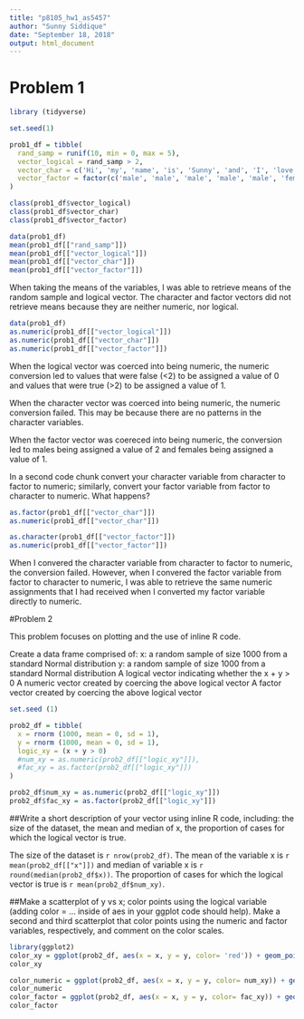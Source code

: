 ```yaml
---
title: "p8105_hw1_as5457"
author: "Sunny Siddique"
date: "September 18, 2018"
output: html_document
---
```


# Problem 1


```r
library (tidyverse)

set.seed(1)

prob1_df = tibble(
  rand_samp = runif(10, min = 0, max = 5),
  vector_logical = rand_samp > 2,
  vector_char = c('Hi', 'my', 'name', 'is', 'Sunny', 'and', 'I', 'love', 'chicken', 'wings'),
  vector_factor = factor(c('male', 'male', 'male', 'male', 'male', 'female', 'female', 'female', 'female', 'female'))
)

```
```r
class(prob1_df$vector_logical)
class(prob1_df$vector_char)
class(prob1_df$vector_factor)
```



```r

data(prob1_df)
mean(prob1_df[["rand_samp"]])
mean(prob1_df[["vector_logical"]])
mean(prob1_df[["vector_char"]])
mean(prob1_df[["vector_factor"]])

```

When taking the means of the variables, I was able to retrieve means of the random sample and logical vector. The character and factor vectors did not retrieve means because they are neither numeric, nor logical.



```r
data(prob1_df)
as.numeric(prob1_df[["vector_logical"]])
as.numeric(prob1_df[["vector_char"]])
as.numeric(prob1_df[["vector_factor"]])
```
When the logical vector was coerced into being numeric, the numeric conversion led to values that were false (<2) to be assigned a value of 0 and values that were true (>2) to be assigned a value of 1. 

When the character vector was coerced into being numeric, the numeric conversion failed. This may be because there are no patterns in the character variables. 

When the factor vector was coereced into being numeric, the conversion led to males being assigned a value of 2 and females being assigned a value of 1. 

In a second code chunk convert your character variable from character to factor to numeric; similarly, convert your factor variable from factor to character to numeric. What happens?

```r
as.factor(prob1_df[["vector_char"]])
as.numeric(prob1_df[["vector_char"]])

as.character(prob1_df[["vector_factor"]])
as.numeric(prob1_df[["vector_factor"]])
```

When I convered the character variable from character to factor to numeric, the conversion failed. However, when I convered the factor variable from factor to character to numeric, I was able to retrieve the same numeric assignments that I had received when I converted my factor variable directly to numeric. 

#Problem 2

This problem focuses on plotting and the use of inline R code.

Create a data frame comprised of:
x: a random sample of size 1000 from a standard Normal distribution
y: a random sample of size 1000 from a standard Normal distribution
A logical vector indicating whether the x + y > 0
A numeric vector created by coercing the above logical vector
A factor vector created by coercing the above logical vector

```r
set.seed (1)

prob2_df = tibble(
  x = rnorm (1000, mean = 0, sd = 1),
  y = rnorm (1000, mean = 0, sd = 1),
  logic_xy = (x + y > 0)
  #num_xy = as.numeric(prob2_df[["logic_xy"]]),
  #fac_xy = as.factor(prob2_df[["logic_xy"]])
)

prob2_df$num_xy = as.numeric(prob2_df[["logic_xy"]])
prob2_df$fac_xy = as.factor(prob2_df[["logic_xy"]])
```

##Write a short description of your vector using inline R code, including: the size of the dataset, the mean and median of x, the proportion of cases for which the logical vector is true.

The size of the dataset is `r nrow(prob2_df)`. The mean of the variable x is `r mean(prob2_df[["x"]])` and median of variable x is `r round(median(prob2_df$x))`. The proportion of cases for which the logical vector is true is `r mean(prob2_df$num_xy)`.


##Make a scatterplot of y vs x; color points using the logical variable (adding color = ... inside of aes in your ggplot code should help). Make a second and third scatterplot that color points using the numeric and factor variables, respectively, and comment on the color scales.

```r
library(ggplot2)
color_xy = ggplot(prob2_df, aes(x = x, y = y, color= 'red')) + geom_point()
color_xy

```

```r
color_numeric = ggplot(prob2_df, aes(x = x, y = y, color= num_xy)) + geom_point()
color_numeric
color_factor = ggplot(prob2_df, aes(x = x, y = y, color= fac_xy)) + geom_point()
color_factor
```










